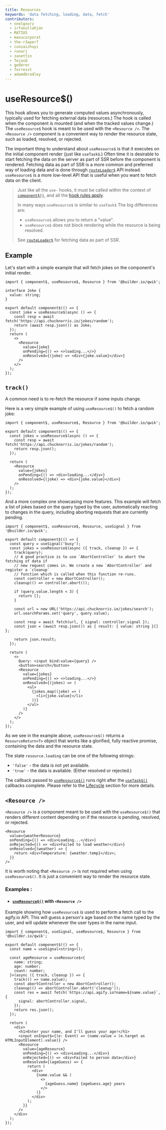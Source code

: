 ```yaml
---
title: Resources
keywords: 'data fetching, loading, data, fetch'
contributors:
  - nnelgxorz
  - irfanullahjan
  - RATIU5
  - manucorporat
  - the-r3aper7
  - cunzaizhuyi
  - runarj
  - zanettin
  - TejasQ
  - gederer
  - forresst
  - adamdbradley
---
```


# useResource$()

This hook allows you to generate computed values asynchronously, typically used for fetching external data (resources.) The hook is called when the component is mounted (and when the tracked values change.) The `useResource$` hook is meant to be used with the `<Resource />`. The `<Resource />` component is a convenient way to render the resource state, such as loaded, resolved, or rejected.

The important thing to understand about `useResource$` is that it executes on the initial component render (just like `useTask$`.) Often time it is desirable to start fetching the data on the server as part of SSR before the component is rendered. Fetching data as part of SSR is a more common and preferred way of loading data and is done through [`routeLoader$`](<docs/(qwikcity)/route-loader/index.mdx>) API instead. `useResource$` is a more low-level API that is useful when you want to fetch data on the client.

> Just like all the `use-` hooks, it must be called within the context of [`component$()`](</docs/(qwik)/components/overview/index.mdx#component>), and all the [hook rules apply](</docs/(qwik)/components/lifecycle/index.mdx#use-method-rules>).
>
> In many ways `useResource$` is similar to `useTask$` The big differences are:
>
> - `useResource$` allows you to return a "value".
> - `useResource$` does not block rendering while the resource is being resolved.
>
> See [`routeLoader$`](<docs/(qwikcity)/route-loader/index.mdx>) for fetching data as part of SSR.

## Example

Let's start with a simple example that will fetch jokes on the component's initial render.

```tsx
import { component$, useResource$, Resource } from '@builder.io/qwik';

interface Joke {
  value: string;
}

export default component$(() => {
  const joke = useResource$(async () => {
    const resp = await fetch('https://api.chucknorris.io/jokes/random');
    return (await resp.json()) as Joke;
  });
  return (
    <>
      <Resource
        value={joke}
        onPending={() => <>loading...</>}
        onResolved={(joke) => <div>{joke.value}</div>}
      />
    </>
  );
});
```

## `track()`

A common need is to re-fetch the resource if some inputs change.

Here is a very simple example of using `useResource$()` to fetch a random joke:

```tsx
import { component$, useResource$, Resource } from '@builder.io/qwik';

export default component$(() => {
  const jokes = useResource$(async () => {
    const resp = await fetch('https://api.chucknorris.io/jokes/random');
    return resp.json();
  });

  return (
    <Resource
      value={jokes}
      onPending={() => <div>loading...</div>}
      onResolved={(joke) => <div>{joke.value}</div>}
    />
  );
});
```

And a more complex one showcasing more features. This example will fetch a list of jokes based on the query typed by the user,
automatically reacting to changes in the query, including aborting requests that are currently pending.

```tsx
import { component$, useResource$, Resource, useSignal } from '@builder.io/qwik';

export default component$(() => {
  const query = useSignal('busy');
  const jokes = useResource$(async ({ track, cleanup }) => {
    track(query);
    // A good practice is to use `AbortController` to abort the fetching of data if
    // new request comes in. We create a new `AbortController` and register a `cleanup`
    // function which is called when this function re-runs.
    const controller = new AbortController();
    cleanup(() => controller.abort());

    if (query.value.length < 3) {
      return [];
    }

    const url = new URL('https://api.chucknorris.io/jokes/search');
    url.searchParams.set('query', query.value);

    const resp = await fetch(url, { signal: controller.signal });
    const json = (await resp.json()) as { result: { value: string }[] };

    return json.result;
  });

  return (
    <>
      Query: <input bind:value={query} />
      <button>search</button>
      <Resource
        value={jokes}
        onPending={() => <>loading...</>}
        onResolved={(jokes) => (
          <ul>
            {jokes.map((joke) => (
              <li>{joke.value}</li>
            ))}
          </ul>
        )}
      />
    </>
  );
});
```

As we see in the example above, `useResource$()` returns a `ResourceReturn<T>` object that works like a glorified, fully reactive promise, containing the data and the resource state.

The state `resource.loading` can be one of the following strings:

- `'false'` - the data is not yet available.
- `'true'` - the data is available. (Either resolved or rejected.)

The callback passed to [`useResource$()`](</docs/(qwik)/components/resource/index.mdx>) runs right after the [`useTask$()`](</docs/(qwik)/components/lifecycle/index.mdx#usetask>) callbacks complete. Please refer to the [Lifecycle](../lifecycle/index.mdx) section for more details.

## `<Resource />`

`<Resource />` is a component meant to be used with the `useResource$()` that renders different content depending on if the resource is pending, resolved, or rejected.

```tsx
<Resource
  value={weatherResource}
  onPending={() => <div>Loading...</div>}
  onRejected={() => <div>Failed to load weather</div>}
  onResolved={(weather) => {
    return <div>Temperature: {weather.temp}</div>;
  }}
/>
```

It is worth noting that `<Resource />` is not required when using `useResource$()`. It is just a convenient way to render the resource state.

### Examples :

- #### [`useResource$()`](</docs/(qwik)/components/resource/index.mdx>) with `<Resource />`

Example showing how `useResource$` is used to perform a fetch call to the agify.io API. This will guess a person's age based on the name typed by the user, and will update whenever the user types in the name input.

```tsx
import { component$, useSignal, useResource$, Resource } from '@builder.io/qwik';

export default component$(() => {
  const name = useSignal<string>();

  const ageResource = useResource$<{
    name: string;
    age: number;
    count: number;
  }>(async ({ track, cleanup }) => {
    track(() => name.value);
    const abortController = new AbortController();
    cleanup(() => abortController.abort('cleanup'));
    const res = await fetch(`https://api.agify.io?name=${name.value}`, {
      signal: abortController.signal,
    });
    return res.json();
  });

  return (
    <div>
      <h1>Enter your name, and I'll guess your age!</h1>
      <input onInput$={(e: Event) => (name.value = (e.target as HTMLInputElement).value)} />
      <Resource
        value={ageResource}
        onPending={() => <div>Loading...</div>}
        onRejected={() => <div>Failed to person data</div>}
        onResolved={(ageGuess) => {
          return (
            <div>
              {name.value && (
                <>
                  {ageGuess.name} {ageGuess.age} years
                </>
              )}
            </div>
          );
        }}
      />
    </div>
  );
});
```
